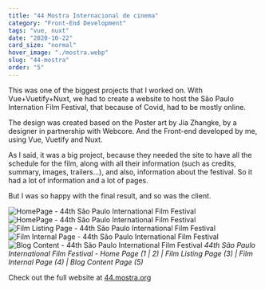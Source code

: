 ```yaml
---
title: "44 Mostra Internacional de cinema"
category: "Front-End Development"
tags: "vue, nuxt"
date: "2020-10-22"
card_size: "normal"
hover_image: "./mostra.webp"
slug: "44-mostra"
order: "5"
---
```


This was one of the biggest projects that I worked on. With Vue+Vuetify+Nuxt, we had to create a website to host the São Paulo Internation Film Festival, that because of Covid, had to be mostly online.

The design was created based on the Poster art by Jia Zhangke, by a designer in partnership with Webcore. And the Front-end developed by me, using Vue, Vuetify and Nuxt.

As I said, it was a big project, because they needed the site to have all the schedule for the film, along with all their information (such as credits, summary, images, trailers...), and also, information about the festival. So it had a lot of information and a lot of pages.

But I was so happy with the final result, and so was the client. 

![HomePage - 44th São Paulo International Film Festival](./mostra.webp)
![HomePage - 44th São Paulo International Film Festival](./mostra2.webp)
![Film Listing Page - 44th São Paulo International Film Festival](./mostra3.webp)
![Film Internal Page - 44th São Paulo International Film Festival](./mostra4.webp)
![Blog Content - 44th São Paulo International Film Festival](./mostra5.webp)
*44th São Paulo International Film Festival - Home Page (1 | 2) | Film Listing Page (3) | Film Internal Page (4) | Blog Content Page (5)*

Check out the full website at [44.mostra.org](https://44.mostra.org/)
